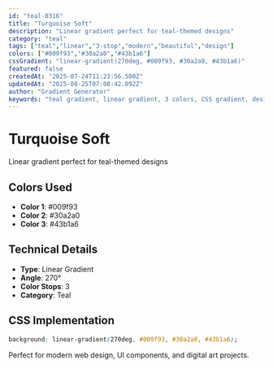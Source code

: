 ```yaml
---
id: "teal-0316"
title: "Turquoise Soft"
description: "Linear gradient perfect for teal-themed designs"
category: "teal"
tags: ["teal","linear","3-stop","modern","beautiful","design"]
colors: ["#009f93","#30a2a0","#43b1a6"]
cssGradient: "linear-gradient(270deg, #009f93, #30a2a0, #43b1a6)"
featured: false
createdAt: "2025-07-24T11:23:56.500Z"
updatedAt: "2025-08-25T07:08:42.892Z"
author: "Gradient Generator"
keywords: "teal gradient, linear gradient, 3 colors, CSS gradient, design, #009f93, #30a2a0, #43b1a6"
---
```


# Turquoise Soft

Linear gradient perfect for teal-themed designs

## Colors Used
- **Color 1**: #009f93
- **Color 2**: #30a2a0
- **Color 3**: #43b1a6

## Technical Details
- **Type**: Linear Gradient
- **Angle**: 270°
- **Color Stops**: 3
- **Category**: Teal

## CSS Implementation
```css
background: linear-gradient(270deg, #009f93, #30a2a0, #43b1a6);
```

Perfect for modern web design, UI components, and digital art projects.
